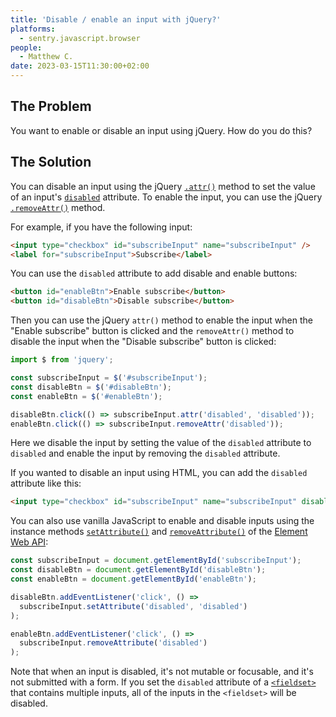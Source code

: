 ```yaml
---
title: 'Disable / enable an input with jQuery?'
platforms:
  - sentry.javascript.browser
people:
  - Matthew C.
date: 2023-03-15T11:30:00+02:00
---
```


## The Problem

You want to enable or disable an input using jQuery. How do you do this?

## The Solution

You can disable an input using the jQuery [`.attr()`](https://api.jquery.com/attr/) method to set the value of an input's [`disabled`](https://developer.mozilla.org/en-US/docs/Web/HTML/Attributes/disabled) attribute. To enable the input, you can use the jQuery [`.removeAttr()`](https://api.jquery.com/removeattr/) method.

For example, if you have the following input:

```html
<input type="checkbox" id="subscribeInput" name="subscribeInput" />
<label for="subscribeInput">Subscribe</label>
```

You can use the `disabled` attribute to add disable and enable buttons:

```html
<button id="enableBtn">Enable subscribe</button>
<button id="disableBtn">Disable subscribe</button>
```

Then you can use the jQuery `attr()` method to enable the input when the "Enable subscribe" button is clicked and the `removeAttr()` method to disable the input when the "Disable subscribe" button is clicked:

```javascript
import $ from 'jquery';

const subscribeInput = $('#subscribeInput');
const disableBtn = $('#disableBtn');
const enableBtn = $('#enableBtn');

disableBtn.click(() => subscribeInput.attr('disabled', 'disabled'));
enableBtn.click(() => subscribeInput.removeAttr('disabled'));
```

Here we disable the input by setting the value of the `disabled` attribute to `disabled` and enable the input by removing the `disabled` attribute.

If you wanted to disable an input using HTML, you can add the `disabled` attribute like this:

```html
<input type="checkbox" id="subscribeInput" name="subscribeInput" disabled />
```

You can also use vanilla JavaScript to enable and disable inputs using the instance methods [`setAttribute()`](https://developer.mozilla.org/en-US/docs/Web/API/Element/setAttribute) and [`removeAttribute()`](https://developer.mozilla.org/en-US/docs/Web/API/Element/removeAttribute) of the [Element Web API](https://developer.mozilla.org/en-US/docs/Web/API/Element):

```javascript
const subscribeInput = document.getElementById('subscribeInput');
const disableBtn = document.getElementById('disableBtn');
const enableBtn = document.getElementById('enableBtn');

disableBtn.addEventListener('click', () =>
  subscribeInput.setAttribute('disabled', 'disabled')
);

enableBtn.addEventListener('click', () =>
  subscribeInput.removeAttribute('disabled')
);
```

Note that when an input is disabled, it's not mutable or focusable, and it's not submitted with a form. If you set the `disabled` attribute of a [`<fieldset>`](https://developer.mozilla.org/en-US/docs/Web/HTML/Element/fieldset) that contains multiple inputs, all of the inputs in the `<fieldset>` will be disabled.
